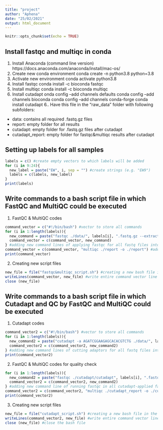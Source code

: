 ```yaml
---
title: "project"
author: "Aphena"
date: "25/02/2021"
output: html_document
---
```


```r
knitr::opts_chunk$set(echo = TRUE)
```

## Install fastqc and multiqc in conda
1. Install Anaconda (command line version)
https://docs.anaconda.com/anaconda/install/mac-os/ 
2. Create new conda environment
conda create -n python3.8 python=3.8
3. Activate new environment
conda activate python3.8
4. Install fastqc
conda install -c bioconda fastqc
5. Install multiqc
conda install -c bioconda multiqc
6. Install cutadapt
onda config --add channels defaults
conda config --add channels bioconda
conda config --add channels conda-forge
conda install cutadapt
6.. Have this file in the "raw_data" folder with following subfolders:
- data: contains all required .fastq.gz files
- report: empty folder for all results
- cutadapt: empty folder for .fastq.gz files after cutadapt 
- cutadapt_report: empty folder for fastqc&multiqc results after cutadapt 

## Setting up labels for all samples
````R
labels = c() #create empty vectors to which labels will be added
for (i in 9:24){
  new_label = paste("EW", i, sep = "") #create strings (e.g. "EW9")
  labels = c(labels, new_label)
}
print(labels)
````

## Write commands to a bash script file in which FastQC and MultiQC could be executed
1. FastQC & MultiQC codes
````R
command_vector = c("#!/bin/bash") #vector to store all commands
for (i in 1:length(labels)){
  new_command = paste("fastqc ./data/", labels[i], ".fastq.gz --extract -o ./report/", sep="")
  command_vector = c(command_vector, new_command)
} #adding new command lines of applying fastqc for all fastq files into bash script 
command_vector = c(command_vector, "multiqc ./report -o ./report") #adding new command lines of applying multiqc for all fastq files into bash script 
print(command_vector)
````

2. Creating new script files
````R
new_file = file("fastqc&multiqc_script.sh") #creating a new bash file in the current directory
writeLines(command_vector, new_file) #write entire command vector line by line to the script file
close (new_file)
````

## Write commands to a bash script file in which Cutadapt and QC by FastQC and MultiQC could be executed
1. Cutadapt codes
````R
command_vector2 = c("#!/bin/bash") #vector to store all commands
for (i in 1:length(labels)){
  new_command2 = paste("cutadapt -a AGATCGGAAGAGCACACGTCTG ./data/", labels[i], ".fastq.gz -o ./cutadapt/cutadapt", labels[i], ".fastq.gz", sep="")
  command_vector2 = c(command_vector2, new_command2) 
} #adding new command lines of cutting adaptors for all fastq files into bash script 
print(command_vector2)
````

2. FastQC & MultiQC codes for quality check
````R
for (i in 1:length(labels)){
  new_command2 = paste("fastqc ./cutadapt/cutadapt", labels[i], ".fastq.gz --extract -o ./cutadapt_report/", sep="")
  command_vector2 = c(command_vector2, new_command2)
} #adding new command line of running fastqc in all cutadapt-applied fastq files into bash script 
command_vector2 = c(command_vector2, "multiqc ./cutadapt_report -o ./cutadapt_report") #adding new command line of running multiqc in cutadapt-applied fastqc files for quality check into bash script 
print(command_vector2)
````

3. Creating new script files
````R
new_file = file("cutadapt_script.sh") #creating a new bash file in the current directory
writeLines(command_vector2, new_file) #write entire command vector line by line to the script file
close (new_file) #close the bash file
````

